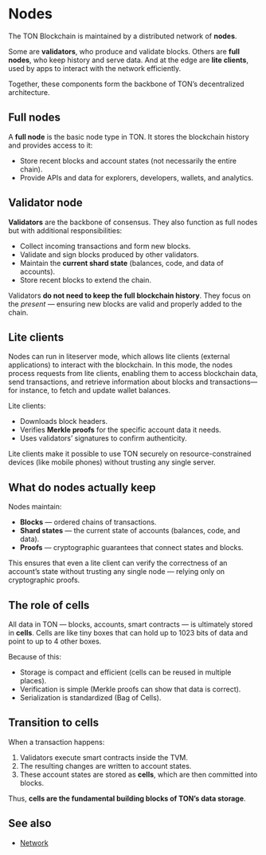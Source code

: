 
# Nodes

The TON Blockchain is maintained by a distributed network of **nodes**.

Some are **validators**, who produce and validate blocks. Others are **full nodes**, who keep history and serve data.
And at the edge are **lite clients**, used by apps to interact with the network efficiently.

Together, these components form the backbone of TON’s decentralized architecture.

## Full nodes

A **full node** is the basic node type in TON.
It stores the blockchain history and provides access to it:

- Store recent blocks and account states (not necessarily the entire chain).
- Provide APIs and data for explorers, developers, wallets, and analytics.

## Validator node

**Validators** are the backbone of consensus. They also function as full nodes but with additional responsibilities:

- Collect incoming transactions and form new blocks.
- Validate and sign blocks produced by other validators.
- Maintain the **current shard state** (balances, code, and data of accounts).
- Store recent blocks to extend the chain.

Validators **do not need to keep the full blockchain history**.
They focus on the *present* — ensuring new blocks are valid and properly added to the chain.

## Lite clients

Nodes can run in liteserver mode, which allows lite clients (external applications) to interact with the blockchain.
In this mode, the nodes process requests from lite clients, enabling them to access blockchain data, send transactions,
and retrieve information about blocks and transactions—for instance, to fetch and update wallet balances.

Lite clients:
- Downloads block headers.
- Verifies **Merkle proofs** for the specific account data it needs.
- Uses validators’ signatures to confirm authenticity.

Lite clients make it possible to use TON securely on resource-constrained devices (like mobile phones) without trusting any single server.

## What do nodes actually keep

Nodes maintain:

- **Blocks** — ordered chains of transactions.
- **Shard states** — the current state of accounts (balances, code, and data).
- **Proofs** — cryptographic guarantees that connect states and blocks.

This ensures that even a lite client can verify the correctness of an account’s state without trusting any single node — relying only on cryptographic proofs.

## The role of cells

All data in TON — blocks, accounts, smart contracts — is ultimately stored in **cells**.
Cells are like tiny boxes that can hold up to 1023 bits of data and point to up to 4 other boxes.

Because of this:
- Storage is compact and efficient (cells can be reused in multiple places).
- Verification is simple (Merkle proofs can show that data is correct).
- Serialization is standardized (Bag of Cells).

## Transition to cells

When a transaction happens:
1. Validators execute smart contracts inside the TVM.
2. The resulting changes are written to account states.
3. These account states are stored as **cells**, which are then committed into blocks.

Thus, **cells are the fundamental building blocks of TON’s data storage**.

## See also

- [Network](/v3/concepts/dive-into-ton/ton-blockchain/network)

<Feedback />
